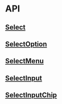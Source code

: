 
<Meta title="Docs/API" />

# API

## [Select](https://github.com/reaviz/reaselct/blob/master/src/Select/Select.tsx)
<ArgsTable of={Select} />

## [SelectOption](https://github.com/reaviz/reaselct/blob/master/src/Select/SelectOption.tsx)
<ArgsTable of={SelectOption} />

## [SelectMenu](https://github.com/reaviz/reaselct/blob/master/src/Select/SelectMenu/SelectMenu.tsx)
<ArgsTable of={SelectMenu} />

## [SelectInput](https://github.com/reaviz/reaselct/blob/master/src/Select/SelectInput/SelectInput.tsx)
<ArgsTable of={SelectInput} />

## [SelectInputChip](https://github.com/reaviz/reaselct/blob/master/src/Select/SelectInput/SelectInputChip.tsx)
<ArgsTable of={SelectInputChip} />
